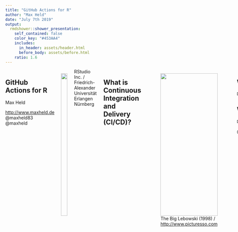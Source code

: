 ```yaml
---
title: "GitHub Actions for R"
author: "Max Held"
date: "July 7th 2019"
output:
  rmdshower::shower_presentation:
    self_contained: false
    color_key: "#453AA4"
    includes:
      in_header: assets/header.html
      before_body: assets/before.html
    ratio: 1.6
---
```


<div class="columns two">
<div>
  <h2>GitHub Actions for R</h2>
  Max Held
  <p class="note">
  <i class="fas fa-link"></i> <a href=http://www.maxheld.de>http://www.maxheld.de</a> <br>
  <i class="fab fa-github"></i> @maxheld83 <br>
  <i class="fab fa-twitter"></i> @maxheld
  </p>
</div>
<div>
<img src="https://raw.githubusercontent.com/r-lib/ghactions/master/logo.png" width="100%">
</div>
<figcaption class="copyright bottom">RStudio Inc. / Friedrich-Alexander Universität Erlangen Nürnberg</figcaption
</div>
</section>


<section class="slide clear">
<h2 class="shout">
  What is <br>Continuous Integration and Delivery (<strong>CI/CD</strong>)?
</h2>
</section>

<section class="slide black clear">
<figure>
  <img class="cover" src="assets/lebowski.png" height="100%">
  <figcaption class="copyright white">
  The Big Lebowski (1998) / <a href=https://me.me/i/but-it-works-on-my-machine-works-defect-software-meme-b5fc63057ac24e8dbdcfa4ef52e24d6f>http://www.picturesso.com</a> 
  </figcaption>
</figcaption>
</figure>
</section>


<section class="slide">
<h2>Without CI/CD</h2>

```r
DiagrammeR::grViz(diagram = "assets/cicd-wo.gv")
```

<h2>With CI/CD</h2>

```r
DiagrammeR::grViz(diagram = "assets/cicd-with.gv")
```

<figcaption class="copyright">
<i class="fab fa-github"></i> @maxheld83
<i class="fab fa-twitter"></i> @maxheld 
</figcaption>
</section>


<section class="slide">

<h2>GitHub Actions in Action</h2>

<pre class="R">
  <code>remotes::install_github("r-lib/ghactions")</code>
  <code>ghactions::use_ghactions(</code>
  <code>    workflow = ghactions::website()</code>
  <code>)</code>
<pre>
<br>
<pre class="bash">
  <code>git add .</code>
  <code>git commit -m "update project"</code>
  <code>git push</code>
</pre>

<img class="cover place right" src="assets/rmd.gif">
</section>


<section class="slide clear">

<img class="place left top logo" src="assets/travis.png">

<img class="place left logo" src="assets/gitlab.png">

<img class="place left bottom logo" src="assets/azure.jpeg">

<img class="place right top logo" src="assets/circleci.png">

<img class="place right logo" src="assets/appveyor.png">

<img class="place right bottom logo" height="15%" style="width:auto" src="assets/google-cloud-build.png">

<img class="place center" src="assets/github-actions.jpeg">

<figcaption class="copyright">
<i class="fab fa-github"></i> @maxheld83
<i class="fab fa-twitter"></i> @maxheld 
</figcaption>

</section>

<section class="slide black clear">
<figure>
  <img class="cover" width="100%" src="assets/travis-fail.jpg">
</figure>
</section>


<section class="slide clear">
<h2 class="shout">
  Is it <strong>easy <br>to reason about</strong>?
</h2>
</section>


<section class="slide clear">
<h2 class="shout">
  Definition of the <strong>Computing Environment</strong>
</h2>
</section>


<section class="slide">
<div class="columns two">
<div>
  <h2><code>Dockerfile</code></h2>
  <pre class="Dockerfile">
  <code>FROM rhub/debian-gcc-release</code>
  ...
  <code>ENTRYPOINT ["/entrypoint.R"]</code>
  </pre>

  <pre class="bash">
  <code>docker build \</code>
  <code>  --tag install-deps .</code>
  <code>docker run \</code>
  <code>  --entrypoint R install-deps</code>
  </pre>
</div>
<div>
  <h2><code>.travis.yml</code></h2>
  <pre class="yaml">
  <code>language:r</code>
  <code>cache: packages</code>
  ...
  <code>deploy:</code>
  <code>  provider: script</code>
  <code>    script: Rscript -e \</code> <code>      'pkgdown::deploy_site_github(verbose = TRUE)'</code>
  </pre>
  </div>
</div>
<figcaption class="copyright">
<i class="fab fa-github"></i> @maxheld83
<i class="fab fa-twitter"></i> @maxheld 
</figcaption>
</section>


<section class="slide">
<h2>What GitHub does ...</h2>
<pre>
  <code>action "Deploy to shinyapps.io" {</code>
  <code>  uses = "maxheld83/shinyapps<mark class="important">@master"</mark></code>
  <code>  secrets = [<mark>"SHINYAPPS_SECRET"</mark>, SHINYAPPS_TOKEN"]</code>
  <code>}</code>
</pre>
<h2>.. you can do too!</h2>
<pre class="bash">
  <code>docker run <mark>--env "SHINYAPPS_SECRET=foo"</mark> \ </code>
  <code>  --volume ${PWD}:${HOME} maxheld83/shinyapps<mark class=important>:master</mark></code>
</pre>
<figcaption class="copyright">
<i class="fab fa-github"></i> @maxheld83
<i class="fab fa-twitter"></i> @maxheld 
</figcaption>
</section>

<!-- TODO gif of 1+1 or it did not happen -->


<section class="slide clear">
<h2 class="shout">Definition of the <strong>Workflow Graph</strong></h2>
</section>


<section class="slide">
<pre>
  <code>workflow "Deploy Shiny App" {</code>
  <code>  on = <mark>"push"</mark></code>
  <code>  resolves = [<mark class="important">"Deploy to shinyapps.io"</mark>]</code>
  <code>}</code>
  <code>action <mark>"Install Dependencies"</mark> {</code>
  <code>  uses = "r-lib/ghactions/install-deps"</code>
  <code>}</code>
  <code>action <mark class="important">"Deploy to shinyapps.io"</mark>{</code>
  <code>  uses = "maxheld83/shinyapps@master"</code>
  <code>  needs = [<mark>"Install Dependencies"</mark>]</code>
  <code>}</code>
</pre>
<img class="cover place right" src="assets/package.gif">
</section>


<section class="slide">
<h2>Isolation is a Good Thing</h2>
<figcaption class="copyright">
<i class="fab fa-github"></i> @maxheld83
<i class="fab fa-twitter"></i> @maxheld 
</figcaption>
</section>


<section class="slide clear" id="ecosystem">
<h2 class="shout">Definition of the <br> <strong>API Ecosystem</strong></h2>
</section>

<section class="slide">
<h2>Go Nuts! 🤯</h2>

```r
DiagrammeR::grViz(diagram = "assets/api.gv")
```

<figcaption class="copyright">
<i class="fab fa-github"></i> @maxheld83
<i class="fab fa-twitter"></i> @maxheld 
</figcaption>
</section>

<section class="slide clear">
<figure>
  <img class="cover" src="assets/fixup.png" height="100%">
</figure>
</section>

<section class="slide">
<div class="columns two"
<div>
<ul class="fa-ul">
  <h2>Actions</h2>
  <li><i class="fa-li fas fa-box"></i><code>R CMD build</code></li>
  <li><i class="fa-li fas fa-check-square"></i><code>R CMD check</code></li>
  <li><i class="fa-li fas fa-umbrella"></i><code>covr::codecov()</code></li>
  <li><i class="fa-li fas fa-book"></i><code>roxygen2::roxygenize()</code></li>
  ...
  <li><i class="fa-li fas fa-download"></i><code>remotes::install_deps()</code></li>
  <li><i class="fa-li fas fa-link"></i><code>pkgdown::build_site()</code></li>
  <li><i class="fa-li fas fa-upload"></i><code>rsconnect::deploy_app()</code></li>
  <li><i class="fa-li fas fa-book-reader"></i><code>rmarkdown::render_*()</code></li>
</ul>
<ul>
  <h2>Workflows</h2>
  <li>R Markdown Projects</li>
  <li>Shiny Apps</li>
  <li>Packages</li>
  <li><code>Rscript</code> bring-your-own-docker</li>
  ...
  <li>Deploy to Netlify, GitHub Pages, Firebase, Shinyapps.io, RSync, ... </li>
</ul>
<figcaption class="copyright">
<i class="fab fa-github"></i> @maxheld83
<i class="fab fa-twitter"></i> @maxheld 
</figcaption>
</div>
</section>


<section class="slide black clear">
<figure>
  <img class="cover" src="assets/docker-born.jpg" height="100%">
  <figcaption class="copyright white">
  Finding Neverland (2004)
  </figcaption>
</figure>
</section>


<section class="slide clear">
<h2 class="shout">
  It's <strong>easier(ish)</strong> <br>
  to reason about.
</h2>
</section>


<section class="slide">
<div class="columns two"
<div>
<ul>
  <h2>Short Term</h2>
  <li value="😞">Still in (limited) beta.</li>
  <li value="😒">No native caching.</li>
  <li value="😐">No real-time logs.</li>
  <li value="🧐">Sparse documentation.</li>
  <li value="😲">No support for pull requests.</li>
  <li value="😌">One less service to authenticate against.</li>
</ul>
<ul>
  <h2>Long Term?</h2>
  <li value="😐">No cross-platform support or matrix builds.</li>
  <li value="🧐">Sparse documentation.</li>
  <li value="🤪">Easy access to much of the GitHub API</li>
  <li value="😎">Potential for reuse accross ecosystems and marketplace (?).</li>
  <li value="🤓">Partly open-source, limited vendor lock-in.</li>
</ul>
</div>

<figcaption class="copyright">
<i class="fab fa-github"></i> @maxheld83
<i class="fab fa-twitter"></i> @maxheld 
</figcaption>

</section>


<section class="slide">
<h2>🖖Thanks❤️</h2>

Jim Hester
<p class="note">RStudio Inc.</p>
Gabor Csardi
<p class="note">The R-Hub Project / R Consortium</p>
Dirk Edelbuettel & Carl Boettiger
<p class="note">The Rocker Project</p>

</section>


<section class="slide clear">
<h2>Use <i class="fab fa-github"></i> Actions to Better 🤔🔧🐞</h2>
<div class="columns two">
<div>
1. Sign up for the beta at <a href=http://www.github.com/actions>github.com/actions</a>.
2. <code class="R">remotes::install_github(<mark>"r-lib/ghactions"</mark>)</code>

<h2>Learn More</h2>
<i class="fas fa-link"></i> <a href=http://www.maxheld.de/ghactions>maxheld.de/ghactions</a> <br>
<i class="fab fa-github"></i> <a href=http://github.com/r-lib/ghactions>github.com/r-lib/ghactions</a>
</div>

<div>
<img src="https://raw.githubusercontent.com/r-lib/ghactions/master/logo.png" width="100%">
</div>
</div>
<figcaption class="copyright">
<i class="fab fa-github"></i> @maxheld83
<i class="fab fa-twitter"></i> @maxheld 
</figcaption
</section>
